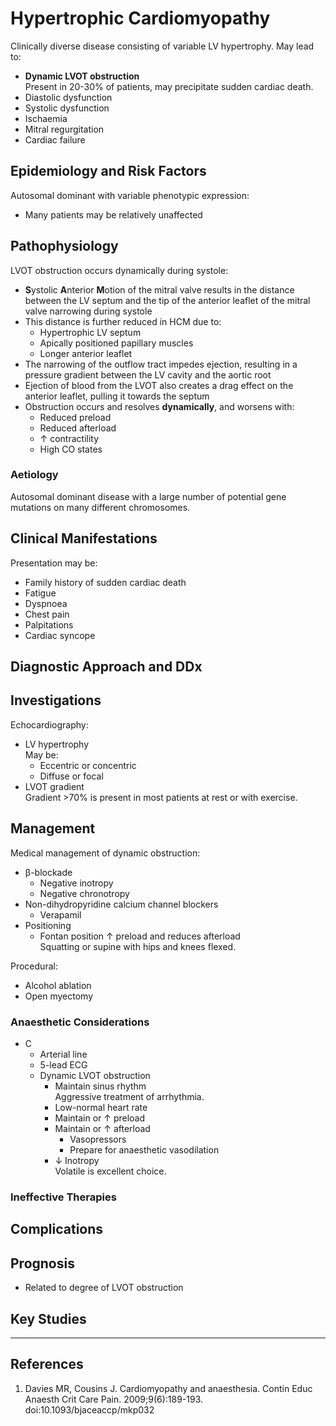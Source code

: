 # Hypertrophic Cardiomyopathy


Clinically diverse disease consisting of variable LV hypertrophy. May lead to:

* **Dynamic LVOT obstruction**  
Present in 20-30% of patients, may precipitate sudden cardiac death.
* Diastolic dysfunction
* Systolic dysfunction
* Ischaemia
* Mitral regurgitation
* Cardiac failure

## Epidemiology and Risk Factors

Autosomal dominant with variable phenotypic expression:

* Many patients may be relatively unaffected


## Pathophysiology

LVOT obstruction occurs dynamically during systole:

* **S**ystolic **A**nterior **M**otion of the mitral valve results in the distance between the LV septum and the tip of the anterior leaflet of the mitral valve narrowing during systole
* This distance is further reduced in HCM due to:
	* Hypertrophic LV septum
	* Apically positioned papillary muscles
	* Longer anterior leaflet
* The narrowing of the outflow tract impedes ejection, resulting in a pressure gradient between the LV cavity and the aortic root
* Ejection of blood from the LVOT also creates a drag effect on the anterior leaflet, pulling it towards the septum
* Obstruction occurs and resolves **dynamically**, and worsens with:
	* Reduced preload
	* Reduced afterload
	* ↑ contractility
	* High CO states

### Aetiology

Autosomal dominant disease with a large number of potential gene mutations on many different chromosomes.

## Clinical Manifestations

Presentation may be:

* Family history of sudden cardiac death
* Fatigue
* Dyspnoea
* Chest pain
* Palpitations
* Cardiac syncope


## Diagnostic Approach and DDx

## Investigations

Echocardiography:

* LV hypertrophy  
May be:
	* Eccentric or concentric
	* Diffuse or focal
* LVOT gradient  
Gradient >70% is present in most patients at rest or with exercise.

## Management

Medical management of dynamic obstruction:

* β-blockade
	* Negative inotropy
	* Negative chronotropy
* Non-dihydropyridine calcium channel blockers
	* Verapamil
* Positioning
	* Fontan position ↑ preload and reduces afterload  
	Squatting or supine with hips and knees flexed.

Procedural:

* Alcohol ablation
* Open myectomy

### Anaesthetic Considerations

* C
	* Arterial line
	* 5-lead ECG
	* Dynamic LVOT obstruction  
		* Maintain sinus rhythm  
		Aggressive treatment of arrhythmia.
		* Low-normal heart rate
		* Maintain or ↑ preload
		* Maintain or ↑ afterload  
			* Vasopressors
			* Prepare for anaesthetic vasodilation
		* ↓ Inotropy  
		Volatile is excellent choice.

### Ineffective Therapies

## Complications

## Prognosis

* Related to degree of LVOT obstruction  

## Key Studies


---

## References

1. Davies MR, Cousins J. Cardiomyopathy and anaesthesia. Contin Educ Anaesth Crit Care Pain. 2009;9(6):189-193. doi:10.1093/bjaceaccp/mkp032
